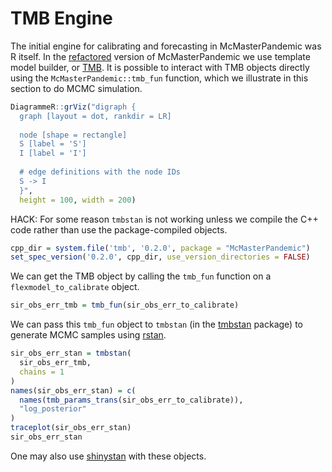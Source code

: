 # TMB Engine

The initial engine for calibrating and forecasting in McMasterPandemic was R itself. In the [refactored](#fast-and-flexible-modelling-with-mcmasterpandemic) version of McMasterPandemic we use template model builder, or [TMB](https://github.com/kaskr/adcomp). It is possible to interact with TMB objects directly using the `McMasterPandemic::tmb_fun` function, which we illustrate in this section to do MCMC simulation.

```r
DiagrammeR::grViz("digraph {
  graph [layout = dot, rankdir = LR]
  
  node [shape = rectangle]        
  S [label = 'S']
  I [label = 'I']
  
  # edge definitions with the node IDs
  S -> I
  }",
  height = 100, width = 200)
```


HACK: For some reason `tmbstan` is not working unless we compile the C++ code rather than use the package-compiled objects.

```r
cpp_dir = system.file('tmb', '0.2.0', package = "McMasterPandemic")
set_spec_version('0.2.0', cpp_dir, use_version_directories = FALSE)
```

We can get the TMB object by calling the `tmb_fun` function on a `flexmodel_to_calibrate` object.
```r
sir_obs_err_tmb = tmb_fun(sir_obs_err_to_calibrate)
```

We can pass this `tmb_fun` object to `tmbstan` (in the [tmbstan](https://github.com/kaskr/tmbstan) package) to generate MCMC samples using [rstan](https://mc-stan.org/users/interfaces/rstan).
```r
sir_obs_err_stan = tmbstan(
  sir_obs_err_tmb,
  chains = 1
)
names(sir_obs_err_stan) = c(
  names(tmb_params_trans(sir_obs_err_to_calibrate)), 
  "log_posterior"
)
traceplot(sir_obs_err_stan)
sir_obs_err_stan
```

One may also use [shinystan](https://mc-stan.org/users/interfaces/shinystan) with these objects.
